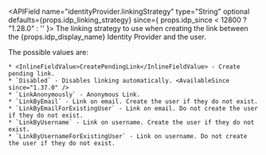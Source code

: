 
<APIField name="identityProvider.linkingStrategy" type="String" optional defaults={props.idp_linking_strategy} since={ props.idp_since < 12800 ? "1.28.0" : '' }>
  The linking strategy to use when creating the link between the {props.idp_display_name} Identity Provider and the user.

  The possible values are:

    * <InlineFieldValue>CreatePendingLink</InlineFieldValue> - Create pending link.
    * `Disabled` - Disables linking automatically. <AvailableSince since="1.37.0" />
    * `LinkAnonymously` - Anonymous Link.
    * `LinkByEmail` - Link on email. Create the user if they do not exist.
    * `LinkByEmailForExistingUser` - Link on email. Do not create the user if they do not exist.
    * `LinkByUsername` - Link on username. Create the user if they do not exist.
    * `LinkByUsernameForExistingUser` - Link on username. Do not create the user if they do not exist.
</APIField>
